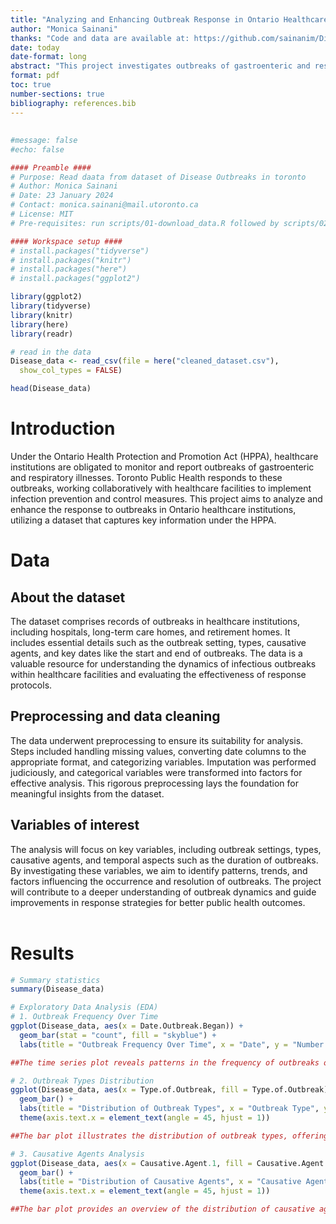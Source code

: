 ```yaml
---
title: "Analyzing and Enhancing Outbreak Response in Ontario Healthcare Institutions: A Comprehensive Study Under the Health Protection and Promotion Act"
author: "Monica Sainani"
thanks: "Code and data are available at: https://github.com/sainanim/Disease-Outbreaks-in-Toronto.git"
date: today
date-format: long
abstract: "This project investigates outbreaks of gastroenteric and respiratory illnesses in Ontario healthcare institutions, focusing on response patterns mandated by the Health Protection and Promotion Act. Through detailed analysis, we aim to uncover insights into outbreak occurrence, durations, and causative agents. Findings will inform strategies to optimize outbreak management and enhance the efficiency of Toronto Public Health's response, contributing to improved public health outcomes."
format: pdf
toc: true
number-sections: true
bibliography: references.bib
---
```


## 

```r
#message: false
#echo: false

#### Preamble ####
# Purpose: Read daata from dataset of Disease Outbreaks in toronto
# Author: Monica Sainani
# Date: 23 January 2024
# Contact: monica.sainani@mail.utoronto.ca
# License: MIT
# Pre-requisites: run scripts/01-download_data.R followed by scripts/02-data_cleaning.R

#### Workspace setup ####
# install.packages("tidyverse")
# install.packages("knitr")
# install.packages("here")
# install.packages("ggplot2")

library(ggplot2)
library(tidyverse)
library(knitr)
library(here)
library(readr)

# read in the data
Disease_data <- read_csv(file = here("cleaned_dataset.csv"),
  show_col_types = FALSE) 

head(Disease_data)
```

# Introduction

Under the Ontario Health Protection and Promotion Act (HPPA), healthcare institutions are obligated to monitor and report outbreaks of gastroenteric and respiratory illnesses. Toronto Public Health responds to these outbreaks, working collaboratively with healthcare facilities to implement infection prevention and control measures. This project aims to analyze and enhance the response to outbreaks in Ontario healthcare institutions, utilizing a dataset that captures key information under the HPPA.

# Data

## About the dataset

The dataset comprises records of outbreaks in healthcare institutions, including hospitals, long-term care homes, and retirement homes. It includes essential details such as the outbreak setting, types, causative agents, and key dates like the start and end of outbreaks. The data is a valuable resource for understanding the dynamics of infectious outbreaks within healthcare facilities and evaluating the effectiveness of response protocols.

## Preprocessing and data cleaning

The data underwent preprocessing to ensure its suitability for analysis. Steps included handling missing values, converting date columns to the appropriate format, and categorizing variables. Imputation was performed judiciously, and categorical variables were transformed into factors for effective analysis. This rigorous preprocessing lays the foundation for meaningful insights from the dataset.

## Variables of interest

The analysis will focus on key variables, including outbreak settings, types, causative agents, and temporal aspects such as the duration of outbreaks. By investigating these variables, we aim to identify patterns, trends, and factors influencing the occurrence and resolution of outbreaks. The project will contribute to a deeper understanding of outbreak dynamics and guide improvements in response strategies for better public health outcomes.\
\

# Results

```r

# Summary statistics
summary(Disease_data)

# Exploratory Data Analysis (EDA)
# 1. Outbreak Frequency Over Time
ggplot(Disease_data, aes(x = Date.Outbreak.Began)) +
  geom_bar(stat = "count", fill = "skyblue") +
  labs(title = "Outbreak Frequency Over Time", x = "Date", y = "Number of Outbreaks")

##The time series plot reveals patterns in the frequency of outbreaks over time. Peaks or clusters might suggest periods of increased vulnerability or specific events triggering outbreaks, providing valuable information for targeted intervention and resource allocation.

# 2. Outbreak Types Distribution
ggplot(Disease_data, aes(x = Type.of.Outbreak, fill = Type.of.Outbreak)) +
  geom_bar() +
  labs(title = "Distribution of Outbreak Types", x = "Outbreak Type", y = "Frequency") +
  theme(axis.text.x = element_text(angle = 45, hjust = 1))

##The bar plot illustrates the distribution of outbreak types, offering insights into the prevalence of respiratory or gastroenteric outbreaks. This information is crucial for tailoring public health strategies, as different outbreak types may require distinct preventive measures and control strategies.

# 3. Causative Agents Analysis
ggplot(Disease_data, aes(x = Causative.Agent.1, fill = Causative.Agent.1)) +
  geom_bar() +
  labs(title = "Distribution of Causative Agents", x = "Causative Agent", y = "Frequency") +
  theme(axis.text.x = element_text(angle = 45, hjust = 1))

##The bar plot provides an overview of the distribution of causative agents for outbreaks. Identifying the predominant agents can inform targeted surveillance and preventive measures. Knowledge of the primary causative agents is crucial for designing effective public health responses.


```
